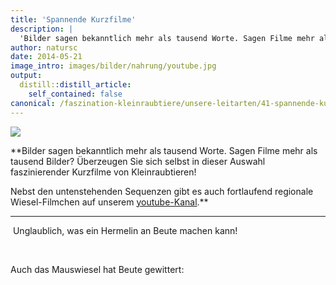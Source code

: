 ```yaml
---
title: 'Spannende Kurzfilme'
description: |
  'Bilder sagen bekanntlich mehr als tausend Worte. Sagen Filme mehr als tausend Bilder? Überzeugen Sie sich selbst in dieser Auswahl faszinierender Kurzfilme von Kleinraubtieren!'
author: natursc
date: 2014-05-21
image_intro: images/bilder/nahrung/youtube.jpg
output:
  distill::distill_article:
    self_contained: false
canonical: /faszination-kleinraubtiere/unsere-leitarten/41-spannende-kurzfilme
---
```


![](images/bilder/nahrung/youtube.jpg) <!--image_intro-->

**Bilder sagen bekanntlich mehr als tausend Worte. Sagen Filme mehr als
tausend Bilder? Überzeugen Sie sich selbst in dieser Auswahl
faszinierender Kurzfilme von Kleinraubtieren!  
  
Nebst den untenstehenden Sequenzen gibt es auch fortlaufend regionale
Wiesel-Filmchen auf unserem
[youtube-Kanal](https://www.youtube.com/channel/UC3WA9IQb1p8hvPwSAHeefSQ/videos).**

------------------------------------------------------------------------

 Unglaublich, was ein Hermelin an Beute machen kann!

 

Auch das Mauswiesel hat Beute gewittert:

 

 

<!--http://wieselundco.ch/faszination-kleinraubtiere/unsere-leitarten/41-spannende-kurzfilme-->
